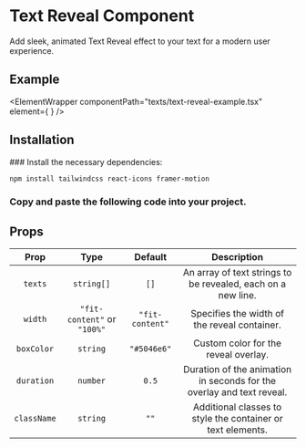 

# Text Reveal Component

Add sleek, animated Text Reveal effect to your text for a modern user experience.

## Example

<ElementWrapper
  componentPath="texts/text-reveal-example.tsx"
  element={
    <ElementPreviewWrapper>
      <Example />
    </ElementPreviewWrapper>
  }
/>

## Installation

<Steps>
### Install the necessary dependencies:

```bash copy
npm install tailwindcss react-icons framer-motion
```

### Copy and paste the following code into your project.

<CodeWrapper codePath="texts/text-reveal.tsx" />

</Steps>


## Props

|  Prop    |  Type                        |  Default        |  Description                                                                                      |
|:----------:|:------------------------------:|:-----------------:|:--------------------------------------------------------------------------------------------------:|
| `texts`    | `string[]`                    | `[]`              | An array of text strings to be revealed, each on a new line.                                       |
| `width`    | `"fit-content"` or `"100%"`   | `"fit-content"`   | Specifies the width of the reveal container.                                                      |
| `boxColor` | `string`                      | `"#5046e6"`       | Custom color for the reveal overlay.                                                              |
| `duration` | `number`                      | `0.5`             | Duration of the animation in seconds for the overlay and text reveal.                             |
| `className`| `string`                      | `""`              | Additional classes to style the container or text elements.                                       |



